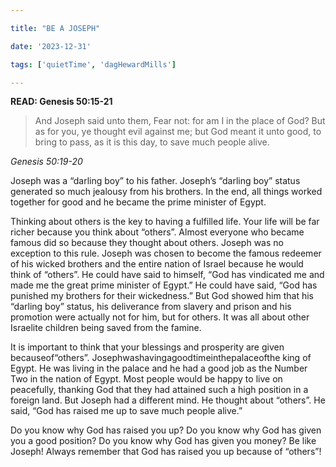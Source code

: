 ```yaml
---

title: "BE A JOSEPH"

date: '2023-12-31'

tags: ['quietTime', 'dagHewardMills']

---
```


**READ: Genesis 50:15-21**

>And Joseph said unto them, Fear not: for am I in the place of God? But as for you, ye thought evil against me; but God meant it unto good, to bring to pass, as it is this day, to save much people alive.

*Genesis 50:19-20*

Joseph was a “darling boy” to his father. Joseph’s “darling boy” status generated so much jealousy from his brothers. In the end, all things worked together for good and he became the prime minister of Egypt.

Thinking about others is the key to having a fulfilled life. Your life will be far richer because you think about “others”. Almost everyone who became famous did so because they thought about others. Joseph was no exception to this rule. Joseph was chosen to become the famous redeemer of his wicked brothers and the entire nation of Israel because he would think of “others”. He could have said to himself, “God has vindicated me and made me the great prime minister of Egypt.” He could have said, “God has punished my brothers for their wickedness.” But God showed him that his “darling boy” status, his deliverance from slavery and prison and his promotion were actually not for him, but for others. It was all about other Israelite children being saved from the famine.

It is important to think that your blessings and prosperity are given becauseof“others”. Josephwashavingagoodtimeinthepalaceofthe king of Egypt. He was living in the palace and he had a good job as the Number Two in the nation of Egypt. Most people would be happy to live on peacefully, thanking God that they had attained such a high position in a foreign land. But Joseph had a different mind. He thought about “others”. He said, “God has raised me up to save much people alive.”

Do you know why God has raised you up? Do you know why God has given you a good position? Do you know why God has given you money? Be like Joseph! Always remember that God has raised you up because of “others”!